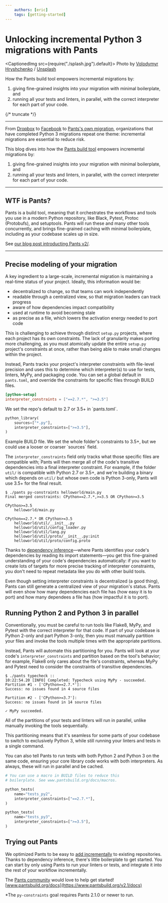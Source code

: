 ```yaml
---
    authors: [eric]
    tags: [getting-started]
---
```


# Unlocking incremental Python 3 migrations with Pants

<CaptionedImg src={require("./splash.jpg").default}>
  Photo by [Volodymyr
  Hryshchenko](https://unsplash.com/@lunarts?utm_source=ghost&utm_medium=referral&utm_campaign=api-credit)
  /
  [Unsplash](https://unsplash.com/?utm_source=ghost&utm_medium=referral&utm_campaign=api-credit)
</CaptionedImg>

How the Pants build tool empowers incremental migrations by:

1. giving fine-grained insights into your migration with minimal boilerplate, and
2. running all your tests and linters, in parallel, with the correct interpreter for each part of your code.

{/* truncate */}

---

From [Dropbox](https://dropbox.tech/application/how-we-rolled-out-one-of-the-largest-python-3-migrations-ever) to [Facebook](https://lwn.net/Articles/758159/) to [Pants's own migration](https://enterprise.foursquare.com/intersections/article/how-our-intern-led-pants-migration-to-python-3/), organizations that have completed Python 3 migrations repeat one theme: incremental migrations are essential to reduce risk.

This blog dives into how the [Pants build tool](../2020-10-27-introducing-pants-v2/index.mdx) empowers incremental migrations by:

1.  giving fine-grained insights into your migration with minimal boilerplate, and
2.  running all your tests and linters, in parallel, with the correct interpreter for each part of your code.

---

## WTF is Pants?

Pants is a build tool, meaning that it orchestrates the workflows and tools you use in a modern Python repository, like Black, Pytest, Protoc (Protobufs), and setuptools. Pants will run these and many other tools concurrently, and brings fine-grained caching with minimal boilerplate, including as your codebase scales up in size.

See [our blog post introducting Pants v2/](../2020-10-27-introducing-pants-v2/index.mdx).

---

## Precise modeling of your migration

A key ingredient to a large-scale, incremental migration is maintaining a real-time status of your project. Ideally, this information would be:

- decentralized to change, so that teams can work independently
- readable through a centralized view, so that migration leaders can track progress
- aware of how dependencies impact compatibility
- used at runtime to avoid becoming stale
- as precise as a file, which lowers the activation energy needed to port code

This is challenging to achieve through distinct `setup.py` projects, where each project has its own constraints. The lack of granularity makes porting more challenging, as you must atomically update the entire `setup.py` project's constraints at once, rather than being able to make small changes within the project.

Instead, Pants tracks your project's interpreter constraints with file-level precision and uses this to determine which interpreter(s) to use for tests, linters, MyPy, and packaging code. You can set a global default in `pants.toml`, and override the constraints for specific files through BUILD files.

<div>

```toml
[python-setup]
interpreter_constraints = ["==2.7.*", ">=3.5"]
```

<figcaption>
  We set the repo's default to 2.7 or 3.5+ in `pants.toml`.
</figcaption>

</div>

<div>

```python
python_library(
    sources=["*.py"],
    interpreter_constraints=[">=3.5"],
)
```

<figcaption>
  Example BUILD file. We set the whole folder's constraints to 3.5+, but we
  could use a looser or coarser `sources` field.
</figcaption>

</div>

The `interpreter_constraints` field only tracks what those specific files are compatible with; Pants will then merge all of the code's transitive dependencies into a final interpreter constraint. For example, if the folder `util/` is compatible with Python 2.7 or 3.5+, and we're building a binary which depends on `util/` but whose own code is Python 3-only, Pants will use 3.5+ for the final result.

```shell-session
$ ./pants py-constraints helloworld/main.py
Final merged constraints: CPython==2.7.*,>=3.5 OR CPython>=3.5

CPython>=3.5
    helloworld/main.py

CPython==2.7.* OR CPython>=3.5
    helloworld/util/__init__.py
    helloworld/util/config_loader.py
    helloworld/util/lang.py
    helloworld/util/proto/__init__.py:init
    helloworld/util/proto/config.proto
```

Thanks to [dependency inference](../2020-10-29-dependency-inference/index.mdx)—where Pants identifies your code's dependencies by reading its import statements—you get this fine-grained understanding of your code's dependencies automatically: if you want to create lots of targets for more precise tracking of interpreter constraints, you don't need to repeat metadata like you do with other build tools.

Even though setting interpreter constraints is decentralized (a good thing), Pants can still generate a centralized view of your migration's status. Pants will even show how many dependencies each file has (how easy it is to port) and how many dependees a file has (how impactful it is to port).

## Running Python 2 and Python 3 in parallel

Conventionally, you must be careful to run tools like Flake8, MyPy, and Pytest with the correct interpreter for that code. If part of your codebase is Python 2-only and part Python 3-only, then you must manually partition your files and invoke the tools multiple times with the appropriate partitions.

Instead, Pants will automate this partitioning for you. Pants will look at your code's `interpreter_constraints` and partition based on the tool's behavior; for example, Flake8 only cares about the file's constraints, whereas MyPy and Pytest need to consider the constraints of transitive dependencies.

```shell-session
$ ./pants typecheck ::
10:22:54.20 [INFO] Completed: Typecheck using MyPy - succeeded.
Partition #1 - ['CPython==2.7.*']:
Success: no issues found in 4 source files

Partition #2 - ['CPython>=3.7']:
Success: no issues found in 14 source files

✓ MyPy succeeded.
```

All of the partitions of your tests and linters will run in parallel, unlike manually invoking the tools sequentially.

This partitioning means that it's seamless for some parts of your codebase to switch to exclusively Python 3, while still running your linters and tests in a single command.

You can also tell Pants to run tests with both Python 2 and Python 3 on the same code, ensuring your core library code works with both interpreters. As always, these will run in parallel and be cached.

```python
# You can use a macro in BUILD files to reduce this
# boilerplate. See www.pantsbuild.org/docs/macros.

python_tests(
    name="tests_py2",
    interpreter_constraints=["==2.7.*"],
)

python_tests(
    name="tests_py3",
    interpreter_constraints=[">=3.5"],
)
```

## Trying out Pants

We optimized Pants to be easy to [add incrementally](https://www.pantsbuild.org/docs/existing-repositories) to existing repositories. Thanks to dependency inference, there's little boilerplate to get started. You can start by only using Pants to run your linters or tests, and integrate it into the rest of your workflow incrementally.

The [Pants community](https://www.pantsbuild.org/docs/community) would love to help get started! [www.pantsbuild.org/docs](https://www.pantsbuild.org/v2.1/docs)

\*The `py-constraints` goal requires Pants 2.1.0 or newer to run.
